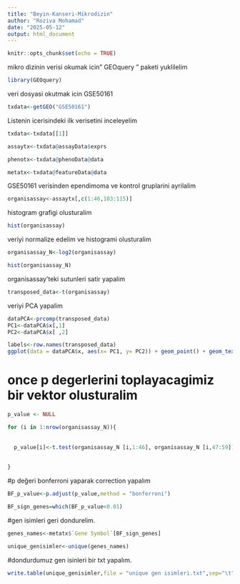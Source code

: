 ---
title: "Beyin-Kanseri-Mikrodizin"
author: "Roziva Mohamad"
date: "2025-05-12"
output: html_document
---

```{r setup, include=FALSE}
knitr::opts_chunk$set(echo = TRUE)
```


 mikro dizinin verisi okumak icin" GEOquery " paketi yuklilelim
```{r}
library(GEOquery)

```

veri dosyasi okutmak icin GSE50161
```{r}

txdata<-getGEO("GSE50161")

```



Listenin icerisindeki ilk verisetini inceleyelim 

```{r}
txdata<-txdata[[1]]

```





```{r}

assaytx<-txdata@assayData$exprs

phenotx<-txdata@phenoData@data

metatx<-txdata@featureData@data

```


GSE50161 verisinden ependimoma ve kontrol gruplarini ayrilalim

```{r}
organisassay<-assaytx[,c(1:46,103:115)]

```



histogram grafigi olusturalim

```{r}
hist(organisassay)

```


veriyi normalize edelim ve histogrami  olusturalim 

```{r}
organisassay_N<-log2(organisassay)

hist(organisassay_N)

```


organisassay'teki sutunleri satir yapalim


```{r}
transposed_data<-t(organisassay)

```


veriyi PCA yapalim


```{r}
dataPCA<-prcomp(transposed_data)
PC1<-dataPCA$x[,1]
PC2<-dataPCA$x[ ,2]

labels<-row.names(transposed_data)
ggplot(data = dataPCA$x, aes(x= PC1, y= PC2)) + geom_point() + geom_text(label=labels, check_overlap = T)


```


# once p degerlerini toplayacagimiz bir vektor olusturalim

```{r}
p_value <- NULL

for (i in 1:nrow(organisassay_N)){
  
  
  p_value[i]<-t.test(organisassay_N [i,1:46], organisassay_N [i,47:59])$p.value
  
  
}
```
#p değeri bonferroni yaparak correction yapalım 

```{r}
BF_p_value<-p.adjust(p_value,method = "bonferroni")

BF_sign_genes=which(BF_p_value<0.01)
```
#gen isimleri geri dondurelim. 

```{r}
genes_names<-metatx$`Gene Symbol`[BF_sign_genes]

unique_genisimler<-unique(genes_names)

```
#dondurdumuz gen isinleri bir txt yapalım.


```{r}

write.table(unique_genisimler,file = "unique gen isimleri.txt",sep="\t",quote = F,row.names = F)

```

